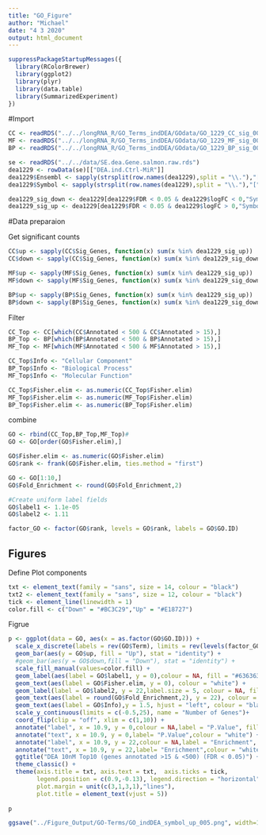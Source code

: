 ---
title: "GO_Figure"
author: "Michael"
date: "4 3 2020"
output: html_document
---

```{r}
suppressPackageStartupMessages({
  library(RColorBrewer)
  library(ggplot2)
  library(plyr)
  library(data.table)
  library(SummarizedExperiment)
})
```



#Import
```{r}
CC <- readRDS("../../longRNA_R/GO_Terms_indDEA/GOdata/GO_1229_CC_sig_005_up_symbol_elim.rds")
MF <- readRDS("../../longRNA_R/GO_Terms_indDEA/GOdata/GO_1229_MF_sig_005_up_symbol_elim.rds")
BP <- readRDS("../../longRNA_R/GO_Terms_indDEA/GOdata/GO_1229_BP_sig_005_up_symbol_elim.rds")
```

```{r}
se <- readRDS("../../data/SE.dea.Gene.salmon.raw.rds")
dea1229 <- rowData(se)[["DEA.ind.Ctrl-MiR"]] 
dea1229$Ensembl <- sapply(strsplit(row.names(dea1229),split = "\\."),"[",1)
dea1229$Symbol <- sapply(strsplit(row.names(dea1229),split = "\\."),"[",2)

dea1229_sig_down <- dea1229[dea1229$FDR < 0.05 & dea1229$logFC < 0,"Symbol"]
dea1229_sig_up <- dea1229[dea1229$FDR < 0.05 & dea1229$logFC > 0,"Symbol"]
```



#Data preparaion

Get significant counts
```{r}
CC$up <- sapply(CC$Sig_Genes, function(x) sum(x %in% dea1229_sig_up))
CC$down <- sapply(CC$Sig_Genes, function(x) sum(x %in% dea1229_sig_down))

MF$up <- sapply(MF$Sig_Genes, function(x) sum(x %in% dea1229_sig_up))
MF$down <- sapply(MF$Sig_Genes, function(x) sum(x %in% dea1229_sig_down))

BP$up <- sapply(BP$Sig_Genes, function(x) sum(x %in% dea1229_sig_up))
BP$down <- sapply(BP$Sig_Genes, function(x) sum(x %in% dea1229_sig_down))
```


Filter
```{r}
CC_Top <- CC[which(CC$Annotated < 500 & CC$Annotated > 15),]
BP_Top <- BP[which(BP$Annotated < 500 & BP$Annotated > 15),]
MF_Top <- MF[which(MF$Annotated < 500 & MF$Annotated > 15),]
```


```{r}
CC_Top$Info <- "Cellular Component"
BP_Top$Info <- "Biological Process"
MF_Top$Info <- "Molecular Function"
```


```{r}
CC_Top$Fisher.elim <- as.numeric(CC_Top$Fisher.elim)
MF_Top$Fisher.elim <- as.numeric(MF_Top$Fisher.elim)
BP_Top$Fisher.elim <- as.numeric(BP_Top$Fisher.elim)
```


combine
```{r}
GO <- rbind(CC_Top,BP_Top,MF_Top)#
GO <- GO[order(GO$Fisher.elim),]
```


```{r}
GO$Fisher.elim <- as.numeric(GO$Fisher.elim)
GO$rank <- frank(GO$Fisher.elim, ties.method = "first")
```


```{r}
GO <- GO[1:10,]
GO$Fold_Enrichment <- round(GO$Fold_Enrichment,2)

#Create uniform label fields
GO$label1 <- 1.1e-05
GO$label2 <- 1.11
```

```{r}
factor_GO <- factor(GO$rank, levels = GO$rank, labels = GO$GO.ID)
```


## Figures

Define Plot components
```{r}
txt <- element_text(family = "sans", size = 14, colour = "black")
txt2 <- element_text(family = "sans", size = 12, colour = "black")
tick <- element_line(linewidth = 1)
color.fill <- c("Down" = "#BC3C29","Up" = "#E18727")
```




Figrue
```{r}
p <- ggplot(data = GO, aes(x = as.factor(GO$GO.ID))) +
  scale_x_discrete(labels = rev(GO$Term), limits = rev(levels(factor_GO)), name = "")+
  geom_bar(aes(y = GO$up, fill = "Up"), stat = "identity") +
  #geom_bar(aes(y = GO$down,fill = "Down"), stat = "identity") +
  scale_fill_manual(values=color.fill) +
  geom_label(aes(label = GO$label1, y = 0),colour = NA, fill = "#636363") +
  geom_text(aes(label = GO$Fisher.elim, y = 0), colour = "white") +
  geom_label(label = GO$label2, y = 22,label.size = 5, colour = NA, fill = "#636363") +
  geom_text(aes(label = round(GO$Fold_Enrichment,2), y = 22), colour = "white") +
  geom_text(aes(label = GO$Info),y = 1.5, hjust = "left", colour = "black") +
  scale_y_continuous(limits = c(-0.5,25), name = "Number of Genes")+ 
  coord_flip(clip = "off", xlim = c(1,10)) +
  annotate("label", x = 10.9, y = 0,colour = NA,label = "P.Value", fill = "#636363") +
  annotate("text", x = 10.9, y = 0,label= "P.Value",colour = "white") +
  annotate("label", x = 10.9, y = 22,colour = NA,label = "Enrichment", fill = "#636363") +
  annotate("text", x = 10.9, y = 22,label= "Enrichment",colour = "white") +
  ggtitle("DEA 10nM Top10 (genes annotated >15 & <500) (FDR < 0.05)") +
  theme_classic() +
  theme(axis.title = txt, axis.text = txt,  axis.ticks = tick,
        legend.position = c(0.9,-0.13), legend.direction = "horizontal", legend.text = txt2, legend.title = element_blank(),
        plot.margin = unit(c(3,1,3,1),"lines"),
        plot.title = element_text(vjust = 5))
        
p

ggsave("../Figure_Output/GO-Terms/GO_indDEA_symbol_up_005.png", width=12, height=5, units="in", dpi=300)
```

